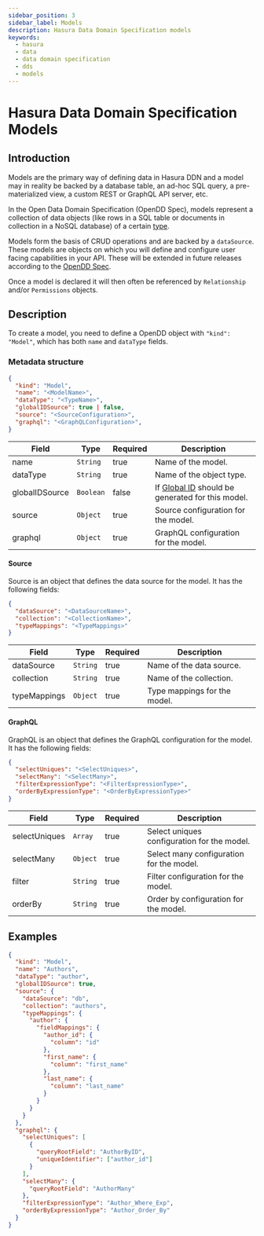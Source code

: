 ```yaml
---
sidebar_position: 3
sidebar_label: Models
description: Hasura Data Domain Specification models
keywords:
  - hasura
  - data
  - data domain specification
  - dds
  - models
---
```


# Hasura Data Domain Specification Models

## Introduction

Models are the primary way of defining data in Hasura DDN and a model may in reality be backed by a database table, an
ad-hoc SQL query, a pre-materialized view, a custom REST or GraphQL API server, etc.

In the Open Data Domain Specification (OpenDD Spec), models represent a collection of data objects (like rows in a
SQL table or documents in collection in a NoSQL database) of a certain [type](./types.mdx).

Models form the basis of CRUD operations and are backed by a `dataSource`. These models are objects on which you will
define and configure user facing capabilities in your API. These will be extended in future releases according to
the [OpenDD Spec](https://github.com/hasura/open-data-domain-specification).

Once a model is declared it will then often be referenced by `Relationship` and/or
`Permissions` objects.

## Description

To create a model, you need to define a OpenDD object with `"kind": "Model"`, which has both `name` and `dataType` fields.

### Metadata structure

```json
{
  "kind": "Model",
  "name": "<ModelName>",
  "dataType": "<TypeName>",
  "globalIDSource": true | false,
  "source": "<SourceConfiguration>",
  "graphql": "<GraphQLConfiguration>",
}
```

| Field          | Type      | Required | Description                                                         |
| -------------- | --------- | -------- | ------------------------------------------------------------------- |
| name           | `String`  | true     | Name of the model.                                                  |
| dataType       | `String`  | true     | Name of the object type.                                            |
| globalIDSource | `Boolean` | false    | If [Global ID](./global-id.mdx) should be generated for this model. |
| source         | `Object`  | true     | Source configuration for the model.                                 |
| graphql        | `Object`  | true     | GraphQL configuration for the model.                                |

#### Source

Source is an object that defines the data source for the model. It has the following fields:

```json
{
  "dataSource": "<DataSourceName>",
  "collection": "<CollectionName>",
  "typeMappings": "<TypeMappings>"
}
```

| Field        | Type     | Required | Description                  |
| ------------ | -------- | -------- | ---------------------------- |
| dataSource   | `String` | true     | Name of the data source.     |
| collection   | `String` | true     | Name of the collection.      |
| typeMappings | `Object` | true     | Type mappings for the model. |

#### GraphQL

GraphQL is an object that defines the GraphQL configuration for the model. It has the following fields:

```json
{
  "selectUniques": "<SelectUniques>",
  "selectMany": "<SelectMany>",
  "filterExpressionType": "<FilterExpressionType>",
  "orderByExpressionType": "<OrderByExpressionType>"
}
```

| Field         | Type     | Required | Description                                 |
| ------------- | -------- | -------- | ------------------------------------------- |
| selectUniques | `Array`  | true     | Select uniques configuration for the model. |
| selectMany    | `Object` | true     | Select many configuration for the model.    |
| filter        | `String` | true     | Filter configuration for the model.         |
| orderBy       | `String` | true     | Order by configuration for the model.       |

## Examples

```json
{
  "kind": "Model",
  "name": "Authors",
  "dataType": "author",
  "globalIDSource": true,
  "source": {
    "dataSource": "db",
    "collection": "authors",
    "typeMappings": {
      "author": {
        "fieldMappings": {
          "author_id": {
            "column": "id"
          },
          "first_name": {
            "column": "first_name"
          },
          "last_name": {
            "column": "last_name"
          }
        }
      }
    }
  },
  "graphql": {
    "selectUniques": [
      {
        "queryRootField": "AuthorByID",
        "uniqueIdentifier": ["author_id"]
      }
    ],
    "selectMany": {
      "queryRootField": "AuthorMany"
    },
    "filterExpressionType": "Author_Where_Exp",
    "orderByExpressionType": "Author_Order_By"
  }
}
```
